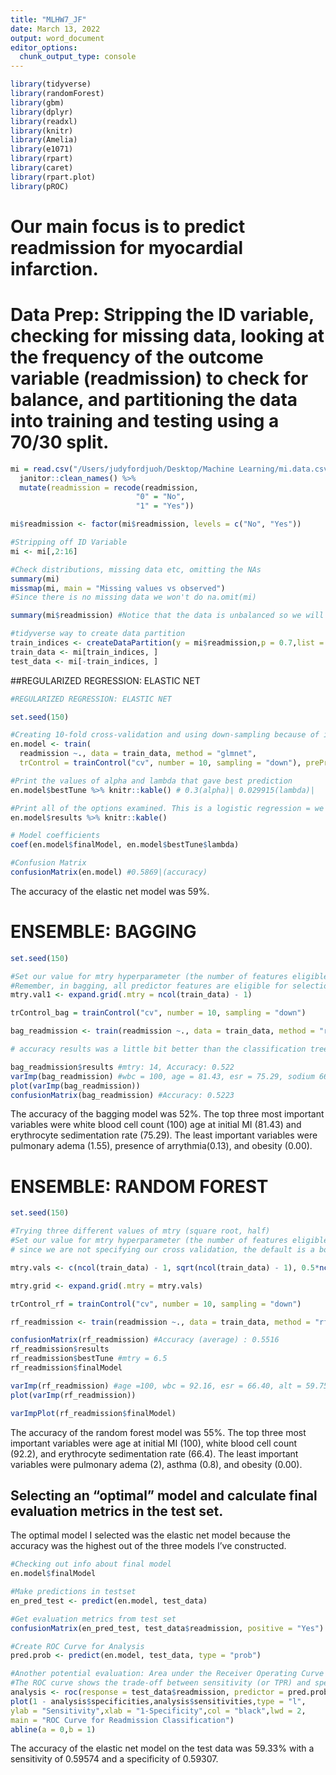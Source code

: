 ```yaml
---
title: "MLHW7_JF"
date: March 13, 2022
output: word_document
editor_options:
  chunk_output_type: console
---
```


```r
library(tidyverse)
library(randomForest)
library(gbm)
library(dplyr)
library(readxl)
library(knitr)
library(Amelia)
library(e1071)
library(rpart)
library(caret)
library(rpart.plot)
library(pROC)
```

# Our main focus is to predict readmission for myocardial infarction.

# Data Prep: Stripping the ID variable, checking for missing data, looking at the frequency of the outcome variable (readmission) to check for balance, and partitioning the data into training and testing using a 70/30 split. 
```r
mi = read.csv("/Users/judyfordjuoh/Desktop/Machine Learning/mi.data.csv") %>%
  janitor::clean_names() %>%
  mutate(readmission = recode(readmission,
                            "0" = "No",
                            "1" = "Yes")) 

mi$readmission <- factor(mi$readmission, levels = c("No", "Yes"))

#Stripping off ID Variable
mi <- mi[,2:16]

#Check distributions, missing data etc, omitting the NAs
summary(mi)
missmap(mi, main = "Missing values vs observed")
#Since there is no missing data we won't do na.omit(mi)

summary(mi$readmission) #Notice that the data is unbalanced so we will have to upsize or downsize. For simplicity sake, I will downsize.

#tidyverse way to create data partition
train_indices <- createDataPartition(y = mi$readmission,p = 0.7,list = FALSE)
train_data <- mi[train_indices, ]
test_data <- mi[-train_indices, ]
```

##REGULARIZED REGRESSION: ELASTIC NET
```r
#REGULARIZED REGRESSION: ELASTIC NET

set.seed(150)

#Creating 10-fold cross-validation and using down-sampling because of imbalance in data
en.model <- train(
  readmission ~., data = train_data, method = "glmnet",
  trControl = trainControl("cv", number = 10, sampling = "down"), preProc = c("center", "scale"), tuneLength = 10)

#Print the values of alpha and lambda that gave best prediction
en.model$bestTune %>% knitr::kable() # 0.3(alpha)| 0.029915(lambda)| 

#Print all of the options examined. This is a logistic regression = we are using the Accuracy. 
en.model$results %>% knitr::kable()

# Model coefficients
coef(en.model$finalModel, en.model$bestTune$lambda) 

#Confusion Matrix
confusionMatrix(en.model) #0.5869|(accuracy) 
```
The accuracy of the elastic net model was 59%. 

# ENSEMBLE: BAGGING
```r
set.seed(150)

#Set our value for mtry hyperparameter (the number of features eligible for selection at each node)
#Remember, in bagging, all predictor features are eligible for selection at each node
mtry.val1 <- expand.grid(.mtry = ncol(train_data) - 1)

trControl_bag = trainControl("cv", number = 10, sampling = "down")

bag_readmission <- train(readmission ~., data = train_data, method = "rf", metric = "Accuracy", trControl = trControl_bag, tuneGrid = mtry.val1, ntree = 100)

# accuracy results was a little bit better than the classification tree accuracy we ran before

bag_readmission$results #mtry: 14, Accuracy: 0.522
varImp(bag_readmission) #wbc = 100, age = 81.43, esr = 75.29, sodium 66.30
plot(varImp(bag_readmission))
confusionMatrix(bag_readmission) #Accuracy: 0.5223

```
The accuracy of the bagging model was 52%. The top three most important variables were white blood cell count (100) age at initial MI (81.43) and erythrocyte sedimentation rate (75.29). The least important variables were pulmonary adema (1.55), presence of arrythmia(0.13), and obesity (0.00). 

# ENSEMBLE: RANDOM FOREST
```r
set.seed(150)

#Trying three different values of mtry (square root, half)
#Set our value for mtry hyperparameter (the number of features eligible for selection at each node)
# since we are not specifying our cross validation, the default is a bootstrap. R is bootstrapping 25 times.

mtry.vals <- c(ncol(train_data) - 1, sqrt(ncol(train_data) - 1), 0.5*ncol(train_data) - 1)

mtry.grid <- expand.grid(.mtry = mtry.vals)

trControl_rf = trainControl("cv", number = 10, sampling = "down")

rf_readmission <- train(readmission ~., data = train_data, method = "rf", metric = "Accuracy", trControl = trControl_rf, tuneGrid = mtry.grid, ntree = 100)

confusionMatrix(rf_readmission) #Accuracy (average) : 0.5516
rf_readmission$results
rf_readmission$bestTune #mtry = 6.5
rf_readmission$finalModel

varImp(rf_readmission) #age =100, wbc = 92.16, esr = 66.40, alt = 59.75
plot(varImp(rf_readmission))

varImpPlot(rf_readmission$finalModel)

```
The accuracy of the random forest model was 55%. The top three most important variables were age at initial MI (100), white blood cell count (92.2), and erythrocyte sedimentation rate (66.4). The least important variables were pulmonary adema (2), asthma (0.8), and obesity (0.00). 


## Selecting an "optimal" model and calculate final evaluation metrics in the test set.
The optimal model I selected was the elastic net model because the accuracy was the highest out of the three models I've constructed.

```r
#Checking out info about final model
en.model$finalModel

#Make predictions in testset
en_pred_test <- predict(en.model, test_data)

#Get evaluation metrics from test set
confusionMatrix(en_pred_test, test_data$readmission, positive = "Yes") #Accuracy 0.5933 #Sensitivity:0.59574 #Specificity:0.59307

#Create ROC Curve for Analysis
pred.prob <- predict(en.model, test_data, type = "prob")

#Another potential evaluation: Area under the Receiver Operating Curve (AUROC)
#The ROC curve shows the trade-off between sensitivity (or TPR) and specificity (1 – FPR). Classifiers that give curves closer to the top-left corner indicate a better performance. The closer the curve comes to the 45-degree diagonal of the ROC space, the less accurate the test.
analysis <- roc(response = test_data$readmission, predictor = pred.prob[,2])
plot(1 - analysis$specificities,analysis$sensitivities,type = "l",
ylab = "Sensitivity",xlab = "1-Specificity",col = "black",lwd = 2,
main = "ROC Curve for Readmission Classification")
abline(a = 0,b = 1)
```
The accuracy of the elastic net model on the test data was 59.33% with a sensitivity of 0.59574 and a specificity of 0.59307.
